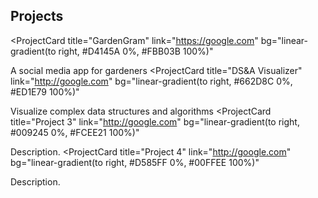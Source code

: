 ## Projects

<ProjectCard
  title="GardenGram"
  link="https://google.com"
  bg="linear-gradient(to right, #D4145A 0%, #FBB03B 100%)"
>
  A social media app for gardeners
</ProjectCard>
<ProjectCard
  title="DS&A Visualizer"
  link="http://google.com"
  bg="linear-gradient(to right, #662D8C 0%, #ED1E79 100%)"
>
  Visualize complex data structures and algorithms
</ProjectCard>
<ProjectCard
  title="Project 3"
  link="http://google.com"
  bg="linear-gradient(to right, #009245 0%, #FCEE21 100%)"
>
  Description.
</ProjectCard>
<ProjectCard
  title="Project 4"
  link="http://google.com"
  bg="linear-gradient(to right, #D585FF 0%, #00FFEE 100%)"
>
  Description.
</ProjectCard>
